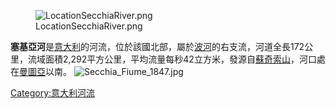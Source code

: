 {{Unreferenced|time=2014-05-14T07:21:18+00:00}}
[[Image:LocationSecchiaRiver.png|right]]

{{coord|45|04|N|11|00|E|display=title|region:IT_type:river_source:GNS-enwiki}}

'''塞基亞河'''是[[意大利|意大利]]的河流，位於該國北部，屬於[[波河|波河]]的右支流，河道全長172公里，流域面積2,292平方公里，平均流量每秒42立方米，發源自[[蘇奇索山|蘇奇索山]]，河口處在[[曼圖亞|曼圖亞]]以南。
[[File:Secchia_Fiume_1847.jpg|thumb]]

{{Italy-geo-stub}}
[[Category:意大利河流|Category:意大利河流]]